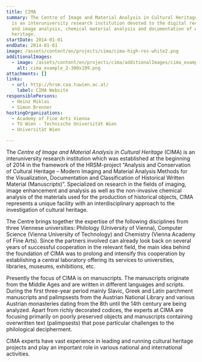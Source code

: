 ```yaml
---
title: CIMA
summary: The Centre of Image and Material Analysis in Cultural Heritage (CIMA)
  is an interuniversity research institution devoted to the digital recording
  and image analysis, chemical material analysis and documentation of written
  heritage.
startDate: 2014-01-01
endDate: 2014-01-01
image: /assets/content/en/projects/cima/cima-high-res-white2.png
additionalImages:
  - image: /assets/content/en/projects/cima/additionalImages/cima_example_2-300x199.png
    alt: cima_example_2-300x199.png
attachments: []
links:
  - url: http://hrsm.caa.tuwien.ac.at/
    label: CIMA Website
responsiblePersons:
  - Heinz Miklas
  - Simon Brenner
hostingOrganizations:
  - Academy of Fine Arts Vienna
  - TU Wien - Technische Universität Wien
  - Universität Wien

---
```

The _Centre of Image and Material Analysis in Cultural Heritage_ (CIMA) is an interuniversity research institution which was established at the beginning of 2014 in the framework of the HRSM-project “Analysis and Conservation of Cultural Heritage – Modern Imaging and Material Analysis Methods for the Visualization, Documentation and Classification of Historical Written Material (Manuscripts)”. Specialized on research in the fields of imaging, image enhancement and analysis as well as the non-invasive chemical analysis of the materials used for the production of historical objects, CIMA represents a unique facility with an interdisciplinary approach to the investigation of cultural heritage.

The Centre brings together the expertise of the following disciplines from three Viennese universities: Philology (University of Vienna), Computer Science (Vienna University of Technology) and Chemistry (Vienna Academy of Fine Arts). Since the partners involved can already look back on several years of successful cooperation in the relevant field, the main idea behind the foundation of CIMA was to prolong and intensify this cooperation by establishing a central laboratory offering its services to universities, libraries, museums, exhibitions, etc.

Presently the focus of CIMA is on manuscripts. The manuscripts originate from the Middle Ages and are written in different languages and scripts. During the first three-year period mainly Slavic, Greek and Latin parchment manuscripts and palimpsests from the Austrian National Library and various Austrian monasteries dating from the 8th until the 14th century are being analyzed. Apart from richly decorated codices, the experts at CIMA are focusing primarily on poorly preserved objects and manuscripts containing overwritten text (palimpsests) that pose particular challenges to the philological decipherment.

CIMA experts have vast experience in leading and running cultural heritage projects and play an important role in various national and international activities.